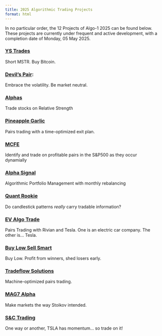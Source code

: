 ```yaml
---
title: 2025 Algorithmic Trading Projects
format: html
---
```

In no particular order, the 12 Projects of Algo-1 2025 can be found below.
These projects are currently under frequent and active development, with a
completion date of Monday, 05 May 2025.

### [**YS Trades**](https://ystrades.com/)
Short MSTR. Buy Bitcoin.

### [Devil's Pair](https://devilspair.online/):
Embrace the volatility. Be market neutral.

### [Alphas](https://alphas.blog/)
Trade stocks on Relative Strength

### [Pineapple Garlic](https://pineapplegarlicxia.asia)
Pairs trading with a time-optimized exit plan.

### [MCFE](https://mcfe.tech)
Identify and trade on profitable pairs in the S&P500 as they occur dynamially

### [Alpha Signal](https://alphasignal533.com/)
Algorithmic Portfolio Management with monthly rebalancing

### [Quant Rookie](https://quantrookie.info)
Do candlestick patterns *really* carry tradable information?

### [EV Algo Trade](http://evalgotrade.ltd)
Pairs Trading with Rivian and Tesla. One is an electric car company. The other
is... Tesla.

### [Buy Low Sell Smart](https://buylowsellsmart.com/)
Buy Low. Profit from winners, shed losers early.

### [Tradeflow Solutions](https://tradeflow.solutions/)
Machine-optimized pairs trading.

### [MAG7 Alpha](https://mag7alpha.com/)
Make markets the way Stoikov intended.

### [S&C Trading](https://thesctrading.com/)
One way or another, TSLA has momentum... so trade on it!
